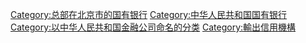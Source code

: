 [[Category:总部在北京市的国有银行|Category:总部在北京市的国有银行]]
[[Category:中华人民共和国国有银行|Category:中华人民共和国国有银行]]
[[Category:以中华人民共和国金融公司命名的分类|Category:以中华人民共和国金融公司命名的分类]]
[[Category:輸出信用機構|Category:輸出信用機構]]